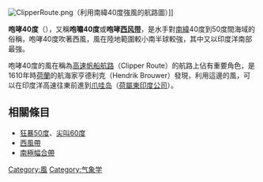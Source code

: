{{Multiple issues|
{{Unreferenced|time=2010-07-06T09:52:41+00:00}}
{{Expand language|1=en|time=2021-05-09T08:35:49+00:00}}
}}
[[File:ClipperRoute.png|thumb]]（利用南緯40度強風的航路圖）]]

'''咆哮40度'''（{{lang-en|'''Roaring Forties'''}}），又稱'''咆嘯40度'''或'''咆哮[[西风带|西风带]]'''，是水手對[[南緯|南緯]]40度到50度間海域的俗稱，咆哮40度吹著西風，風在陸地範圍較小南半球較強，其中又以印度洋南部最強。

咆哮40度的風在稱為[[高速帆船航路|高速帆船航路]]（Clipper Route）的航路上佔有重要角色，是1610年時[[荷蘭|荷蘭]]的航海家亨德利克（Hendrik Brouwer）發現，利用這邊的風，可以在印度洋高速往東前進到[[爪哇岛|爪哇岛]]（[[荷屬東印度公司|荷屬東印度公司]]）。

== 相關條目 ==
* [[狂暴50度|狂暴50度]]、[[尖叫60度|尖叫60度]]
* [[西風帶|西風帶]]
* [[南極幅合帶|南極幅合帶]]

[[Category:風|Category:風]]
[[Category:气象学|Category:气象学]]